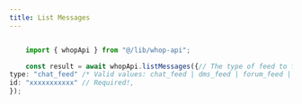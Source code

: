 ```yaml
---
title: List Messages
---
```


```typescript

	import { whopApi } from "@/lib/whop-api";

	const result = await whopApi.listMessages({// The type of feed to fetch from
type: "chat_feed" /* Valid values: chat_feed | dms_feed | forum_feed | livestream_feed | universal_post | user */ // Required!,
id: "xxxxxxxxxxx" // Required!,
});
	
```
